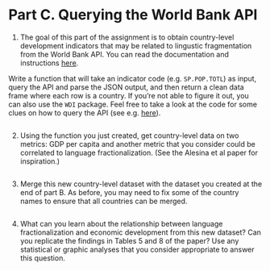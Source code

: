 # Part C. Querying the World Bank API

1. The goal of this part of the assignment is to obtain country-level development indicators that may be related to lingustic fragmentation from the World Bank API. You can read the documentation and instructions [here](https://datahelpdesk.worldbank.org/knowledgebase/articles/898581-basic-api-call-structures).

Write a function that will take an indicator code (e.g. `SP.POP.TOTL`) as input, query the API and parse the JSON output, and then return a clean data frame where each row is a country. If you're not able to figure it out, you can also use the `WDI` package. Feel free to take a look at the code for some clues on how to query the API (see e.g. [here](https://github.com/vincentarelbundock/WDI/blob/master/R/WDI.R)). 

```r

```


2. Using the function you just created, get country-level data on two metrics: GDP per capita and another metric that you consider could be correlated to language fractionalization. (See the Alesina et al paper for inspiration.)

```r

```

3. Merge this new country-level dataset with the dataset you created at the end of part B. As before, you may need to fix some of the country names to ensure that all countries can be merged.

```r


```

4. What can you learn about the relationship between language fractionalization and economic development from this new dataset? Can you replicate the findings in Tables 5 and 8 of the paper? Use any statistical or graphic analyses that you consider appropriate to answer this question.

```r

```
